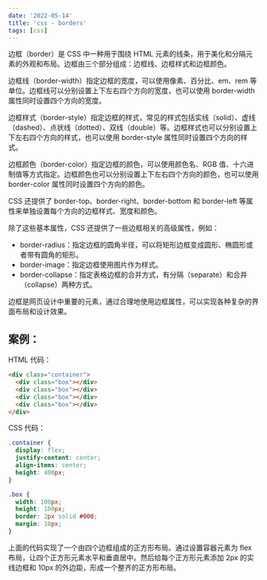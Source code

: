 ```yaml
---
date: '2022-05-14'
title: 'css - borders'
tags: [css]
---
```


边框（border）是 CSS 中一种用于围绕 HTML 元素的线条，用于美化和分隔元素的外观和布局。边框由三个部分组成：边框线、边框样式和边框颜色。

边框线（border-width）指定边框的宽度，可以使用像素、百分比、em、rem 等单位。边框线可以分别设置上下左右四个方向的宽度，也可以使用 border-width 属性同时设置四个方向的宽度。

边框样式（border-style）指定边框的样式，常见的样式包括实线（solid）、虚线（dashed）、点状线（dotted）、双线（double）等。边框样式也可以分别设置上下左右四个方向的样式，也可以使用 border-style 属性同时设置四个方向的样式。

边框颜色（border-color）指定边框的颜色，可以使用颜色名、RGB 值、十六进制值等方式指定。边框颜色也可以分别设置上下左右四个方向的颜色，也可以使用 border-color 属性同时设置四个方向的颜色。

CSS 还提供了 border-top、border-right、border-bottom 和 border-left 等属性来单独设置每个方向的边框样式、宽度和颜色。

除了这些基本属性，CSS 还提供了一些边框相关的高级属性，例如：

- border-radius：指定边框的圆角半径，可以将矩形边框变成圆形、椭圆形或者带有圆角的矩形。
- border-image：指定边框使用图片作为样式。
- border-collapse：指定表格边框的合并方式，有分隔（separate）和合并（collapse）两种方式。

边框是网页设计中重要的元素，通过合理地使用边框属性，可以实现各种复杂的界面布局和设计效果。

## 案例：

HTML 代码：

```html
<div class="container">
  <div class="box"></div>
  <div class="box"></div>
  <div class="box"></div>
  <div class="box"></div>
</div>
```

CSS 代码：

```css
.container {
  display: flex;
  justify-content: center;
  align-items: center;
  height: 400px;
}

.box {
  width: 100px;
  height: 100px;
  border: 2px solid #000;
  margin: 10px;
}
```

上面的代码实现了一个由四个边框组成的正方形布局。通过设置容器元素为 flex 布局，让四个正方形元素水平和垂直居中。然后给每个正方形元素添加 2px 的实线边框和 10px 的外边距，形成一个整齐的正方形布局。
